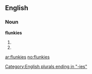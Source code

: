 ==English==

===Noun===
'''flunkies'''

# {{alternative plural of|[[flunkey]]|[[flunkeys]]}}
# {{plural of|[[flunky]]}}


[[Category:English plurals ending in "-ies"]]

[[ar:flunkies]]
[[no:flunkies]]
